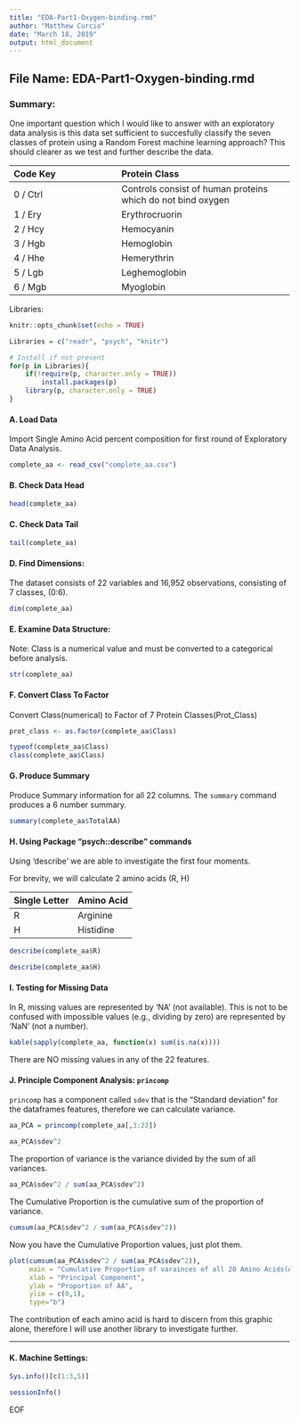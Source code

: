 ```yaml
---
title: "EDA-Part1-Oxygen-binding.rmd"
author: "Matthew Curcio"
date: "March 18, 2019"
output: html_document
---
```


## File Name: EDA-Part1-Oxygen-binding.rmd

### Summary: 
One important question which I would like to answer with an exploratory
data analysis is this data set sufficient to succesfully classify the seven classes of protein using a Random Forest machine learning approach? This should clearer as we test and further describe the data.

| Code Key | Protein Class  |
|:---------|:---------------|
| 0 / Ctrl | Controls consist of human proteins which do not bind oxygen |
| 1 / Ery  | Erythrocruorin |
| 2 / Hcy  | Hemocyanin     |
| 3 / Hgb  | Hemoglobin     |
| 4 / Hhe  | Hemerythrin    |
| 5 / Lgb  | Leghemoglobin  |
| 6 / Mgb  | Myoglobin      |


Libraries:
```r
knitr::opts_chunk$set(echo = TRUE)

Libraries = c("readr", "psych", "knitr")

# Install if not present
for(p in Libraries){
    if(!require(p, character.only = TRUE))
        install.packages(p)
    library(p, character.only = TRUE)
}
```


#### A. Load Data
Import Single Amino Acid percent composition for first round of Exploratory Data Analysis.
```r
complete_aa <- read_csv("complete_aa.csv")
```


#### B. Check Data Head
```r
head(complete_aa)
```


#### C. Check Data Tail
```r
tail(complete_aa)
```


#### D. Find Dimensions:
The dataset consists of 22 variables and 16,952 observations, consisting of 7 classes, (0:6).
```r
dim(complete_aa)
```


#### E. Examine Data Structure: 
Note: Class is a numerical value and must be converted to a categorical before analysis.
```r
str(complete_aa)
```


#### F. Convert Class To Factor
Convert Class(numerical) to Factor of 7 Protein Classes(Prot_Class)
```r
prot_class <- as.factor(complete_aa$Class)

typeof(complete_aa$Class)
class(complete_aa$Class)
```


#### G. Produce Summary
Produce Summary information for all 22 columns.
The `summary` command produces a 6 number summary.
```r
summary(complete_aa$TotalAA)
```


#### H. Using Package "psych::describe" commands
Using 'describe' we are able to investigate the first four moments. 

For brevity, we will calculate 2 amino acids (R, H)

| Single Letter | Amino Acid |
|:--------------|:-----------|
| R             | Arginine   |
| H             | Histidine  |


```r
describe(complete_aa$R)
```

```r
describe(complete_aa$H)
```


#### I. Testing for Missing Data

In R, missing values are represented by 'NA' (not available). 
This is not to be confused with impossible values (e.g., dividing by zero) are represented by 'NaN' (not a number). 
```r
kable(sapply(complete_aa, function(x) sum(is.na(x))))
```
There are NO missing values in any of the 22 features.


#### J. Principle Component Analysis: `princomp`

`princomp` has a component called `sdev` that is the "Standard deviation" for the dataframes features, therefore we can calculate variance.
```r
aa_PCA = princomp(complete_aa[,3:22])

aa_PCA$sdev^2
```

The proportion of variance is the variance divided by the sum of all variances. 
```r
aa_PCA$sdev^2 / sum(aa_PCA$sdev^2)
```

The Cumulative Proportion is the cumulative sum of the proportion of variance.
```r
cumsum(aa_PCA$sdev^2 / sum(aa_PCA$sdev^2))
```

Now you have the Cumulative Proportion values, just plot them. 
```r
plot(cumsum(aa_PCA$sdev^2 / sum(aa_PCA$sdev^2)), 
     main = "Cumulative Proportion of varainces of all 20 Amino Acids(AA)",
     xlab = "Principal Component",
     ylab = "Proportion of AA",
     ylim = c(0,1),
     type="b")
```

The contribution of each amino acid is hard to discern from this graphic alone, therefore  I will use another library to investigate further.

---

#### K. Machine Settings:
```r
Sys.info()[c(1:3,5)]
```
```r
sessionInfo()
```
EOF
